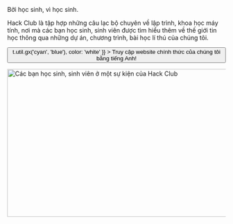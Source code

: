 
<Container variant="copy">

<Heading as="h1">
  Bởi học sinh, vì học sinh.
</Heading>

Hack Club là tập hợp những câu lạc bộ chuyên về lập trình, khoa học máy tính, nơi mà các bạn học sinh, sinh viên được tìm hiểu thêm về thế giới tin học thông qua những dự án, chương trình, bài học lí thú của chúng tôi.

<p>
  <Button
    as="a"
    href="https://hackclub.com/?ref=vi"
    variant="ctaLg"
    sx={{
      backgroundImage: t => t.util.gx('cyan', 'blue'),
      color: 'white'
    }}
  >
    Truy cập website chính thức của chúng tôi bằng tiếng Anh!
  </Button>
</p>

<img
  alt="Các bạn học sinh, sinh viên ở một sự kiện của Hack Club"
  src="https://cloud-lapsqbi7m-hack-club-bot.vercel.app/0assemble.jpg"
  width="512"
  height="341"
/>

</Container>
